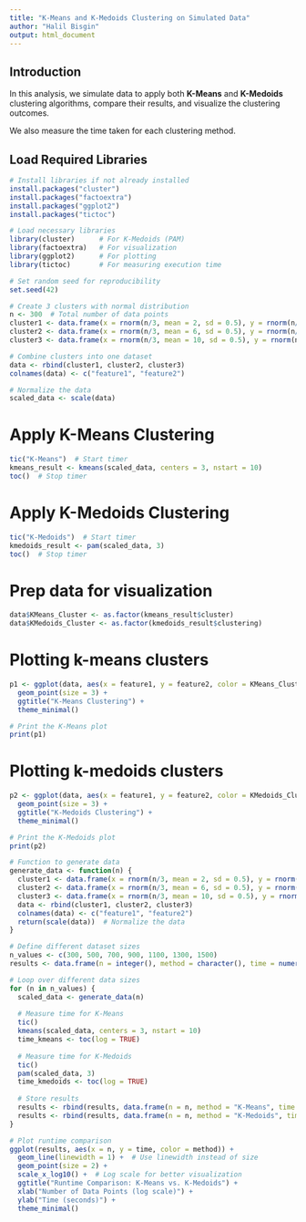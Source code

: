 ```yaml
---
title: "K-Means and K-Medoids Clustering on Simulated Data"
author: "Halil Bisgin"
output: html_document
---
```


## Introduction

In this analysis, we simulate data to apply both **K-Means** and **K-Medoids** clustering algorithms, compare their results, and visualize the clustering outcomes.

We also measure the time taken for each clustering method.

## Load Required Libraries

```r
# Install libraries if not already installed
install.packages("cluster")
install.packages("factoextra")
install.packages("ggplot2")
install.packages("tictoc")

# Load necessary libraries
library(cluster)      # For K-Medoids (PAM)
library(factoextra)   # For visualization
library(ggplot2)      # For plotting
library(tictoc)       # For measuring execution time
```

```r
# Set random seed for reproducibility
set.seed(42)

# Create 3 clusters with normal distribution
n <- 300  # Total number of data points
cluster1 <- data.frame(x = rnorm(n/3, mean = 2, sd = 0.5), y = rnorm(n/3, mean = 2, sd = 0.5))
cluster2 <- data.frame(x = rnorm(n/3, mean = 6, sd = 0.5), y = rnorm(n/3, mean = 6, sd = 0.5))
cluster3 <- data.frame(x = rnorm(n/3, mean = 10, sd = 0.5), y = rnorm(n/3, mean = 2, sd = 0.5))

# Combine clusters into one dataset
data <- rbind(cluster1, cluster2, cluster3)
colnames(data) <- c("feature1", "feature2")

# Normalize the data
scaled_data <- scale(data)

```
# Apply K-Means Clustering

```r
tic("K-Means")  # Start timer
kmeans_result <- kmeans(scaled_data, centers = 3, nstart = 10)
toc()  # Stop timer
```

# Apply K-Medoids Clustering
```r
tic("K-Medoids")  # Start timer
kmedoids_result <- pam(scaled_data, 3)
toc()  # Stop timer

```

# Prep data for visualization
```r
data$KMeans_Cluster <- as.factor(kmeans_result$cluster)
data$KMedoids_Cluster <- as.factor(kmedoids_result$clustering)
```

# Plotting k-means clusters
```r
p1 <- ggplot(data, aes(x = feature1, y = feature2, color = KMeans_Cluster)) +
  geom_point(size = 3) +
  ggtitle("K-Means Clustering") +
  theme_minimal()

# Print the K-Means plot
print(p1)
```

# Plotting k-medoids clusters
```r
p2 <- ggplot(data, aes(x = feature1, y = feature2, color = KMedoids_Cluster)) +
  geom_point(size = 3) +
  ggtitle("K-Medoids Clustering") +
  theme_minimal()

# Print the K-Medoids plot
print(p2)
```
```r
# Function to generate data
generate_data <- function(n) {
  cluster1 <- data.frame(x = rnorm(n/3, mean = 2, sd = 0.5), y = rnorm(n/3, mean = 2, sd = 0.5))
  cluster2 <- data.frame(x = rnorm(n/3, mean = 6, sd = 0.5), y = rnorm(n/3, mean = 6, sd = 0.5))
  cluster3 <- data.frame(x = rnorm(n/3, mean = 10, sd = 0.5), y = rnorm(n/3, mean = 2, sd = 0.5))
  data <- rbind(cluster1, cluster2, cluster3)
  colnames(data) <- c("feature1", "feature2")
  return(scale(data))  # Normalize the data
}

# Define different dataset sizes
n_values <- c(300, 500, 700, 900, 1100, 1300, 1500)
results <- data.frame(n = integer(), method = character(), time = numeric())

# Loop over different data sizes
for (n in n_values) {
  scaled_data <- generate_data(n)
  
  # Measure time for K-Means
  tic()
  kmeans(scaled_data, centers = 3, nstart = 10)
  time_kmeans <- toc(log = TRUE)
  
  # Measure time for K-Medoids
  tic()
  pam(scaled_data, 3)
  time_kmedoids <- toc(log = TRUE)
  
  # Store results
  results <- rbind(results, data.frame(n = n, method = "K-Means", time = as.numeric(gsub(" sec elapsed", "", time_kmeans[[1]]))))
  results <- rbind(results, data.frame(n = n, method = "K-Medoids", time = as.numeric(gsub(" sec elapsed", "", time_kmedoids[[1]]))))
}

# Plot runtime comparison
ggplot(results, aes(x = n, y = time, color = method)) +
  geom_line(linewidth = 1) +  # Use linewidth instead of size
  geom_point(size = 2) +
  scale_x_log10() +  # Log scale for better visualization
  ggtitle("Runtime Comparison: K-Means vs. K-Medoids") +
  xlab("Number of Data Points (log scale)") +
  ylab("Time (seconds)") +
  theme_minimal()
```
